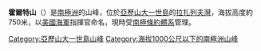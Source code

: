 {{coord|69|25|S|71|43|W|source:GNIS|display=title}}

'''霍爾特山'''（{{lang-en|Mount Holt}}）是[[南極洲|南極洲]]的山峰，位於[[亞歷山大一世島|亞歷山大一世島]]的[[拉扎列夫灣|拉扎列夫灣]]，海拔高度約750米，以[[美國海軍|美國海軍]]指揮官命名，現時受[[南極條約體系|南極條約體系]]管理。

{{DEFAULTSORT:Mount Holt}}
[[Category:亞歷山大一世島山峰|Category:亞歷山大一世島山峰]]
[[Category:海拔1000公尺以下的南極洲山峰|Category:海拔1000公尺以下的南極洲山峰]]

{{AlexanderIsland-geo-stub}}